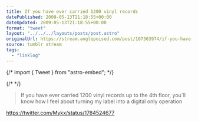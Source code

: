 ```yaml
---
title: If you have ever carried 1200 vinyl records
datePublished: 2009-05-13T21:18:55+00:00
dateUpdated: 2009-05-13T21:18:55+00:00
format: "tweet"
layout: "../../../layouts/posts/post.astro"
originalUrl: https://stream.anglepoised.com/post/107363974/if-you-have-ever-carried-1200-vinyl-records-up-to
source: tumblr stream
tags:
  - "linklog"
---
```


{/* import { Tweet } from "astro-embed"; */}

{/* <Tweet id="https://twitter.com/Mykx/status/1784524677" /> */}

> If you have ever carried 1200 vinyl records up to the 4th floor, you´ll know how I feel about turning my label into a digital only operation

https://twitter.com/Mykx/status/1784524677
